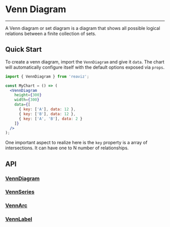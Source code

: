 
<Meta title="Docs/Chart Types/Venn Diagram" />

# Venn Diagram

---
<div className="doc-story">
  <Story id="charts-venn-diagram--simple" />
</div>

A Venn diagram or set diagram is a diagram that shows all possible logical relations
between a finite collection of sets.

## Quick Start
To create a venn diagram, import the `VennDiagram` and give it `data`. The chart
will automatically configure itself with the default options exposed via `props`.

```jsx
import { VennDiagram } from 'reaviz';

const MyChart = () => (
  <VennDiagram
    height={300}
    width={300}
    data={[
      { key: ['A'], data: 12 },
      { key: ['B'], data: 12 },
      { key: ['A', 'B'], data: 2 }
    ]}
  />
);
```

One important aspect to realize here is the `key` property
is a array of intersections. It can have one to N number
of relationships.

## API
### [VennDiagram](https://github.com/reaviz/reaviz/blob/master/src/VennDiagram/VennDiagram.tsx)
<ArgsTable of={VennDiagram} />

### [VennSeries](https://github.com/reaviz/reaviz/blob/master/src/VennDiagram/VennSeries.tsx)
<ArgsTable of={VennSeries} />

### [VennArc](https://github.com/reaviz/reaviz/blob/master/src/VennDiagram/VennArc.tsx)
<ArgsTable of={VennArc} />

### [VennLabel](https://github.com/reaviz/reaviz/blob/master/src/VennDiagram/VennLabel.tsx)
<ArgsTable of={VennLabel} />
